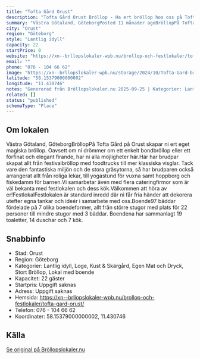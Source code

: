 ```yaml
---
title: "Tofta Gård Orust"
description: "Tofta Gård Orust Bröllop - Ha ert bröllop hos oss på Tofta Gård Orust. Se vår fina Bröllopslokal. Skicka gärna en förfrågan så hjälper vi Er!"
summary: "Västra Götaland, GöteborgPosted 11 månader agoBröllopPå Tofta Gård på Orust skapar ni ert eget magiska bröllop. Oavsett om ni drömmer om ett enkelt bondbröllop eller ett förfinat och elegant firande,…"
city: "Orust"
region: "Göteborg"
style: "Lantlig idyll"
capacity: 22
startPrice: 0
website: "https://xn--brllopslokaler-wpb.nu/brollop-och-festlokaler/tofta-gard-orust/"
email: ""
phone: "076 - 104 66 62"
image: "https://xn--brllopslokaler-wpb.nu/storage/2024/10/Tofta-Gard-brollopslokal-Orus-brollop-visn.webp"
latitude: "58.15379000000002"
longitude: "11.430746"
notes: "Genererad från Bröllopslokaler.nu 2025-09-25 | Kategorier: Lantlig idyll, Loge, Kust & Skärgård, Egen Mat och Dryck, Stort Bröllop, Lokal med boende"
related: []
status: "published"
schemaType: "Place"
---
```


## Om lokalen

Västra Götaland, GöteborgBröllopPå Tofta Gård på Orust skapar ni ert eget magiska bröllop. Oavsett om ni drömmer om ett enkelt bondbröllop eller ett förfinat och elegant firande, har ni alla möjligheter här.Här har brudpar skapat allt från festivalbröllop med foodtrucks till mer klassiska visglar. Tack vare den fantastiska miljön och de stora gräsytorna, så har brudparen också arrangerat allt från roliga lekar, till yogastund för vuxna samt hoppborg och fiskedamm för barnen.Vi samarbetar även med flera cateringfirmor som är väl bekanta med festlokalen och dess kök.Välkommen att höra av er!FestlokalFestlokalen är standard inredd där ni får fria händer att dekorera utefter egna tankar och ideér i samarbete med oss.Boende97 bäddar fördelade på 7 olika boendeformer, allt från större stugor med plats för 22 personer till mindre stugor med 3 bäddar. Boendena har sammanlagt 19 toaletter, 14 duschar och 7 kök.

## Snabbinfo

- Stad: Orust
- Region: Göteborg
- Kategorier: Lantlig idyll, Loge, Kust & Skärgård, Egen Mat och Dryck, Stort Bröllop, Lokal med boende
- Kapacitet: 22 gäster
- Startpris: Uppgift saknas
- Adress: Uppgift saknas
- Hemsida: https://xn--brllopslokaler-wpb.nu/brollop-och-festlokaler/tofta-gard-orust/
- Telefon: 076 - 104 66 62
- Koordinater: 58.15379000000002, 11.430746

## Källa

[Se original på Bröllopslokaler.nu](https://xn--brllopslokaler-wpb.nu/brollop-och-festlokaler/tofta-gard-orust/)

